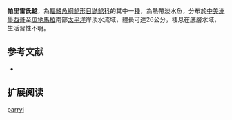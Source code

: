 {{Speciesbox
| name = 帕里雷氏鯰
| image = 
| image_width = 250px
| status = NE
| status_system = IUCN3.1
| genus = Rhamdia
| species = parryi
| authority = Eigenmann & Eigenmann, 1888
| synonyms = 
}}

'''帕里雷氏鯰'''，為[[輻鰭魚綱|輻鰭魚綱]][[鯰形目|鯰形目]][[鼬鯰科|鼬鯰科]]的其中一[[種|種]]，為熱帶淡水魚，分布於[[中美洲|中美洲]][[墨西哥|墨西哥]]至[[瓜地馬拉|瓜地馬拉]]南部[[太平洋|太平洋]]岸淡水流域，體長可達26公分，棲息在底層水域，生活習性不明。

==参考文献==
*{{FishBase_species|genus=Rhamdia|species=parryi|year=2015|month=7}}

== 扩展阅读 ==
{{refbegin}}
{{wikispecies-inline|Rhamdia parryi|帕里雷氏鯰}}
{{refend}}
{{Taxonbar|from=Q5554747}}

[[Category:雷氏鯰屬|parryi]]